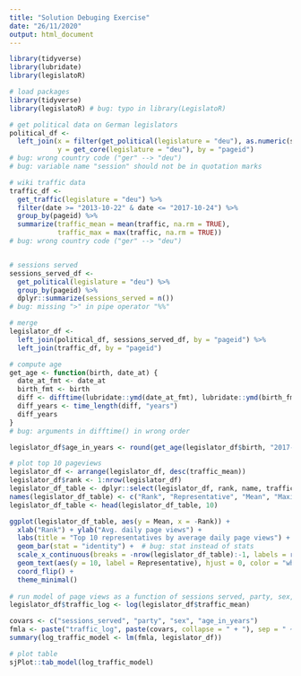 ```yaml
---
title: "Solution Debuging Exercise"
date: "26/11/2020"
output: html_document
---
```


```r
library(tidyverse)
library(lubridate)
library(legislatoR)
```


```r
# load packages
library(tidyverse)
library(legislatoR) # bug: typo in library(LegislatoR)

# get political data on German legislators
political_df <- 
  left_join(x = filter(get_political(legislature = "deu"), as.numeric(session) == 18), 
            y = get_core(legislature = "deu"), by = "pageid")
# bug: wrong country code ("ger" --> "deu")
# bug: variable name "session" should not be in quotation marks

# wiki traffic data
traffic_df <- 
  get_traffic(legislature = "deu") %>% 
  filter(date >= "2013-10-22" & date <= "2017-10-24") %>% 
  group_by(pageid) %>% 
  summarize(traffic_mean = mean(traffic, na.rm = TRUE),
            traffic_max = max(traffic, na.rm = TRUE))
# bug: wrong country code ("ger" --> "deu")


# sessions served
sessions_served_df <- 
  get_political(legislature = "deu") %>% 
  group_by(pageid) %>% 
  dplyr::summarize(sessions_served = n())
# bug: missing ">" in pipe operator "%%"

# merge
legislator_df <- 
  left_join(political_df, sessions_served_df, by = "pageid") %>% 
  left_join(traffic_df, by = "pageid") 

# compute age
get_age <- function(birth, date_at) {
  date_at_fmt <- date_at
  birth_fmt <- birth
  diff <- difftime(lubridate::ymd(date_at_fmt), lubridate::ymd(birth_fmt))
  diff_years <- time_length(diff, "years")
  diff_years
}
# bug: arguments in difftime() in wrong order 

legislator_df$age_in_years <- round(get_age(legislator_df$birth, "2017-10-24"), 0)

# plot top 10 pageviews
legislator_df <- arrange(legislator_df, desc(traffic_mean))
legislator_df$rank <- 1:nrow(legislator_df)
legislator_df_table <- dplyr::select(legislator_df, rank, name, traffic_mean, traffic_max) # bug: data argument missing
names(legislator_df_table) <- c("Rank", "Representative", "Mean", "Maximum")
legislator_df_table <- head(legislator_df_table, 10)

ggplot(legislator_df_table, aes(y = Mean, x = -Rank)) + 
  xlab("Rank") + ylab("Avg. daily page views") + 
  labs(title = "Top 10 representatives by average daily page views") + 
  geom_bar(stat = "identity") +  # bug: stat instead of stats
  scale_x_continuous(breaks = -nrow(legislator_df_table):-1, labels = rev(1:nrow(legislator_df_table)))  + # bug: plus sign missing
  geom_text(aes(y = 10, label = Representative), hjust = 0, color = "white", size = 2) + 
  coord_flip() + 
  theme_minimal()
  
# run model of page views as a function of sessions served, party, sex, and age in years
legislator_df$traffic_log <- log(legislator_df$traffic_mean)

covars <- c("sessions_served", "party", "sex", "age_in_years")
fmla <- paste("traffic_log", paste(covars, collapse = " + "), sep = " ~ ") # bug: plus instead of minus sign to separate covariates in collapse = " + "
summary(log_traffic_model <- lm(fmla, legislator_df))

# plot table
sjPlot::tab_model(log_traffic_model)
``` 
